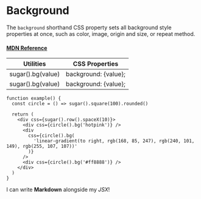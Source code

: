 # Background

The `background` shorthand CSS property sets all background style properties at once, such as color, image, origin and size, or repeat method.

#### [MDN Reference](https://developer.mozilla.org/docs/Web/CSS/background)

| Utilities         | CSS Properties       |
| ----------------- | -------------------- |
| sugar().bg(value) | background: {value}; |
| sugar().bg(value) | background: {value}; |

```tsx live
function example() {
  const circle = () => sugar().square(100).rounded()

  return (
    <div css={sugar().row().spaceX(10)}>
      <div css={circle().bg('hotpink')} />
      <div
        css={circle().bg(
          'linear-gradient(to right, rgb(168, 85, 247), rgb(240, 101, 149), rgb(255, 107, 107))'
        )}
      />
      <div css={circle().bg('#ff8888')} />
    </div>
  )
}
```

I can write **Markdown** alongside my _JSX_!
